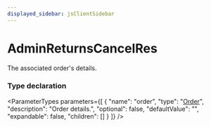 ```yaml
---
displayed_sidebar: jsClientSidebar
---
```



# AdminReturnsCancelRes

The associated order's details.

### Type declaration

<ParameterTypes parameters={[
  {
    "name": "order",
    "type": "[Order](../classes/internal.Order.mdx)",
    "description": "Order details.",
    "optional": false,
    "defaultValue": "",
    "expandable": false,
    "children": []
  }
]} />

